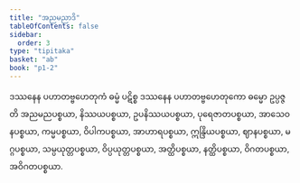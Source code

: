 ```yaml
---
title: "အညမညာဒိ"
tableOfContents: false
sidebar:
  order: 3
type: "tipitaka"
basket: "ab"
book: "p1-2"
---
```



<DynamicBreadcrumb />

<Division number="15" book="p1-2" e="ch" v="37" p="185">

<Paragraph number="1096" book="p1-2">
ဒဿနေန ပဟာတဗ္ဗဟေတုကံ ဓမ္မံ ပဋိစ္စ ဒဿနေန ပဟာတဗ္ဗဟေတုကော ဓမ္မော ဥပ္ပဇ္ဇတိ အညမညပစ္စယာ, နိဿယပစ္စယာ, ဥပနိဿယပစ္စယာ, ပုရေဇာတပစ္စယာ, အာသေဝနပစ္စယာ, ကမ္မပစ္စယာ, ဝိပါကပစ္စယာ, အာဟာရပစ္စယာ, ဣန္ဒြိယပစ္စယာ, ဈာနပစ္စယာ, မဂ္ဂပစ္စယာ, သမ္ပယုတ္တပစ္စယာ, ဝိပ္ပယုတ္တပစ္စယာ, အတ္ထိပစ္စယာ, နတ္ထိပစ္စယာ, ဝိဂတပစ္စယာ, အဝိဂတပစ္စယာ.
</Paragraph>
</Division>